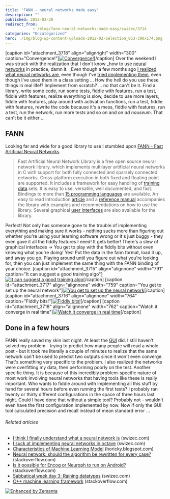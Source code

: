 ```yaml
---
title: 'FANN - neural networks made easy'
description: ""
published: 2012-02-20
redirect_from: 
            - /blog/fann-neural-networks-made-easy/swizec/3714
categories: "Uncategorized"
hero: ./img/blog-wp-content-uploads-2012-02-Selection_053-300x174.png
---
```

\[caption id=&quot;attachment_3718&quot; align=&quot;alignright&quot; width=&quot;300&quot; caption=&quot;Convergence!&quot;][![Convergence!](./img/blog-wp-content-uploads-2012-02-Selection_053-300x174.png "Convergence!")](./img/blog-wp-content-uploads-2012-02-Selection_053.png)\[/caption] Over the weekend I was struck with the realization that I don&#x27;t know _how to use [neural networks](http://en.wikipedia.org/wiki/Neural_network "Neural network") in practice, damn it. _Even though a few months ago [I realized what neural networks are](http://swizec.com/blog/i-think-i-finally-understand-what-a-neural-network-is/swizec/2891 "I think I finally understand what a neural network is"), even though I&#x27;ve [tried implementing them](http://swizec.com/blog/i-suck-at-implementing-neural-networks-in-octave/swizec/2929 "I suck at implementing neural networks in octave"), even though I&#x27;ve used them in a class setting ... How the hell do you use these things in real life!? Implement from scratch? ... no that can&#x27;t be it. Find a library, write some code, run some tests, fiddle with features, run a test, fiddle with features, realize everything is slow, decide to use more layers, fiddle with features, play around with activation functions, run a test, fiddle with features, rewrite the code because it&#x27;s a mess, fiddle with features, run a test, run the network, run more tests and so on and on _ad nauseum_. That can&#x27;t be it either ...

## FANN

Looking far and wide for a good library to use I stumbled upon [FANN - Fast Artificial Neural Networks](http://leenissen.dk/fann/wp/).

> Fast Artificial Neural Network Library is a free open source neural network library, which implements multilayer artificial neural networks in C with support for both fully connected and sparsely connected networks. Cross-platform execution in both fixed and floating point are supported. It includes a framework for easy handling of [training data](http://en.wikipedia.org/wiki/Training_set "Training set") sets. It is easy to use, versatile, well documented, and fast. Bindings to more than [15 programming languages](http://leenissen.dk/fann/wp/language-bindings/) are available. An easy to read introduction [article](http://fann.sf.net/fann_en.pdf) and a [reference manual](http://leenissen.dk/fann/html/index.html) accompanies the library with examples and recommendations on how to use the library. Several graphical [user interfaces](http://leenissen.dk/fann/wp/graphical-interface/) are also available for the library.

Perfect! Not only has someone gone to the trouble of implementing everything and making sure it works - nothing sucks more than figuring out whether you&#x27;re using your learning software wrong or it&#x27;s just buggy - they even gave it all the fiddly features I need! It gets better! There&#x27;s a slew of graphical interfaces -&gt; You get to play with the fiddly bits without even knowing what you&#x27;re doing! Yes! Put the data in the fann format, load it up, and away you go. Playing around until you figure out what you&#x27;re looking for, then you can just implement the same thing with the FANN binding of your choice. \[caption id=&quot;attachment_3715&quot; align=&quot;alignnone&quot; width=&quot;791&quot; caption=&quot;It can suggest a good training algo&quot;][![It can suggest a good training algo](http://swizec.com/blog/wp-content/uploads/2012/02/Selection_050.png "It can suggest a good training algo")](./img/blog-wp-content-uploads-2012-02-Selection_050.png)\[/caption] \[caption id=&quot;attachment_3717&quot; align=&quot;alignnone&quot; width=&quot;759&quot; caption=&quot;You get to set up the neural network&quot;][![You get to set up the neural network](http://swizec.com/blog/wp-content/uploads/2012/02/Selection_052.png "You get to set up the neural network")](./img/blog-wp-content-uploads-2012-02-Selection_052.png)\[/caption] \[caption id=&quot;attachment_3716&quot; align=&quot;alignnone&quot; width=&quot;764&quot; caption=&quot;Fiddly bits!&quot;][![Fiddly bits!](http://swizec.com/blog/wp-content/uploads/2012/02/Selection_051.png "Fiddly bits!")](./img/blog-wp-content-uploads-2012-02-Selection_051.png)\[/caption] \[caption id=&quot;attachment_3718&quot; align=&quot;alignnone&quot; width=&quot;762&quot; caption=&quot;Watch it converge in real time&quot;][![Watch it converge in real time](http://swizec.com/blog/wp-content/uploads/2012/02/Selection_053.png "Watch it converge in real time")](http://swizec.com/blog/wp-content/uploads/2012/02/Selection_053.png)\[/caption]

## Done in a few hours

FANN really saved my skin last night. At least the [GUI](http://en.wikipedia.org/wiki/Graphical_user_interface "Graphical user interface") did. I still haven&#x27;t solved my problem - trying to predict how many people will read a whole post - but it took me literally a couple of minutes to realize that the same network can&#x27;t be used to predict two outputs since it won&#x27;t even converge. That&#x27;s something very specific to the problem. I also realized the networks were overfitting my data, then performing poorly on the test. Another specific thing. It is because of this incredibly problem-specific nature of most work involving neural networks that having tools like these is really important. Who wants to fiddle around with implementing all this stuff by hand for several hours before even running the first tests? I probably ran twenty or thirty different configurations in the space of three hours last night. Could I have done that without a simple tool? Probably not - wouldn&#x27;t even have the first configuration implemented by now. Now if only the GUI tool calculated precision and recall instead of mean standard error ...

###### Related articles

- [I think I finally understand what a neural network is](http://swizec.com/blog/i-think-i-finally-understand-what-a-neural-network-is/swizec/2891) (swizec.com)
- [I suck at implementing neural networks in octave](http://swizec.com/blog/i-suck-at-implementing-neural-networks-in-octave/swizec/2929) (swizec.com)
- [Characteristics of Machine Learning Model](http://horicky.blogspot.com/2012/02/characteristics-of-machine-learning.html) (horicky.blogspot.com)
- [Neural network: should the algorithm be rewritten for every case?](http://stackoverflow.com/questions/8595741/neural-network-should-the-algorithm-be-rewritten-for-every-case) (stackoverflow.com)
- [Is it possible for Encog or Neuroph to run on Android?](http://stackoverflow.com/questions/8697054/is-it-possible-for-encog-or-neuroph-to-run-on-android) (stackoverflow.com)
- [Sabbatical week day 3: Raining datatypes](http://swizec.com/blog/sabbatical-week-day-3-raining-datatypes/swizec/3293) (swizec.com)
- [C++ machine learning framework](http://stackoverflow.com/questions/8682766/c-machine-learning-framework) (stackoverflow.com)

[![Enhanced by Zemanta](http://img.zemanta.com/zemified_e.png?x-id=3b9f04bc-86a6-49e2-b0f1-6044eb94681d)](http://www.zemanta.com/ "Enhanced by Zemanta")